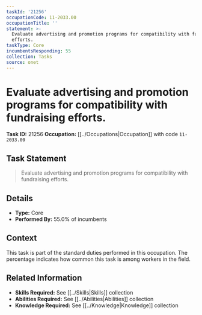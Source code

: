 ```yaml
---
taskId: '21256'
occupationCode: 11-2033.00
occupationTitle: ''
statement: >-
  Evaluate advertising and promotion programs for compatibility with fundraising
  efforts.
taskType: Core
incumbentsResponding: 55
collection: Tasks
source: onet
---
```

# Evaluate advertising and promotion programs for compatibility with fundraising efforts.

**Task ID:** 21256
**Occupation:** [[../Occupations|Occupation]] with code `11-2033.00`

## Task Statement

> Evaluate advertising and promotion programs for compatibility with fundraising efforts.

## Details

- **Type:** Core
- **Performed By:** 55.0% of incumbents

## Context

This task is part of the standard duties performed in this occupation. The percentage indicates how common this task is among workers in the field.

## Related Information

- **Skills Required:** See [[../Skills|Skills]] collection
- **Abilities Required:** See [[../Abilities|Abilities]] collection
- **Knowledge Required:** See [[../Knowledge|Knowledge]] collection

